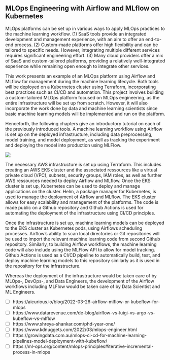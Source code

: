 ## MLOps Engineering with Airflow and MLflow on Kubernetes

MLOps platforms can be set up in various ways to apply MLOps practices to the machine learning workflow.
(1) SaaS tools provide an integrated development and management experience, with an aim to offer an end-to-end process. (2) Custom-made platforms offer high flexibility and can be tailored to specific needs. However, integrating multiple different services requires significant engineering effort. (3) Many cloud providers offer a mix of SaaS and custom-tailored platforms, providing a relatively well-integrated experience while remaining open enough to integrate other services.

This work presents an example of an MLOps platform using Airflow and MLflow for management during the machine learning lifecycle. Both tools will be deployed on a Kubernetes cluster using Terraform, incorporating best practices such as CI/CD and automation. This project involves building a custom-tailored MLOps platform focused on MLOps engineering, as the entire infrastructure will be set up from scratch. However, it will also incorporate the work done by data and machine learning scientists since basic machine learning models will be implemented and run on the platform.

Henceforth, the following chapters give an introductory tutorial on each of the previously introduced tools. A machine learning workflow using Airflow is set up on the deployed infrastructure, including data preprocessing, model training, and model deployment, as well as tracking the experiment and deploying the model into production using MLFlow. 

![](images/01-Introduction/airflow-on-eks-basic.drawio.svg)

The necessary AWS infrastructure is set up using Terraform. This includes creating an AWS EKS cluster and the associated ressources like a virtual private cloud (VPC), subnets, security groups, IAM roles, as well as further AWS ressources needed to deploy Airflow and MLflow.
Once the EKS cluster is set up, Kubernetes can be used to deploy and manage applications on the cluster. Helm, a package manager for Kubernetes, is used to manage the deployment of Airflow and MLflow. The EKS cluster allows for easy scalability and management of the platforms. The code is made public on a Github repository and Github Actions is used for automating the deployment of the infrastructure using CI/CD principles. 

Once the infrastructure is set up, machine learning models can be deployed to the EKS cluster as Kubernetes pods, using Airflows scheduling processes. Airflow's ability to scan local directories or Git repositories will be used to import the relevant machine learning code from second Github repository.
Similarly, to building Airflow workflows, the machine learning code will also include using the MLFlow API to allow for model tracking. Github Actions is used as a CI/CD pipeline to automatically build, test, and deploy machine learning models to this repository similarly as it is used in the repository for the infrastructure. 

<!---
Monitoring and logging would be achieved using CloudWatch to monitor the health and performance of the EKS cluster and its components, such as worker nodes, Kubernetes pods, etc and ELK stack or similar for logging of the system and applications. Networking would be handled by AWS Elastic Load Balancing service or Ingress controller to route traffic to the correct service/pod in the cluster.
-->

Whereas the deployment of the infrastructure would be taken care of by MLOps-, DevOps-, and Data Engineers, the development of the Airflow workflows including MLFlow would be taken care of by Data Scientist and ML Engineers.

- [ ] https://aicurious.io/blog/2022-03-26-airflow-mlflow-or-kubeflow-for-mlops
- [ ] https://www.datarevenue.com/de-blog/airflow-vs-luigi-vs-argo-vs-kubeflow-vs-mlflow
- [ ] https://www.shreya-shankar.com/phd-year-one/
- [ ] https://www.kdnuggets.com/2022/03/mlops-engineer.html
- [ ] https://growingdata.com.au/mlops-ci-cd-for-machine-learning-pipelines-model-deployment-with-kubeflow/
- [ ] https://ml-ops.org/content/mlops-principles#iterative-incremental-process-in-mlops
